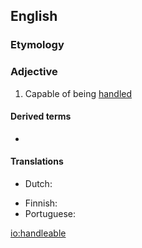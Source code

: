 ==English==

===Etymology===
{{suffix|handle|able|lang=en}}

===Adjective===
{{en-adj|-}}

# Capable of being [[handle]]d

====Derived terms====
* {{l|en|handleability}}

====Translations====
{{trans-top|capable of being handled}}
* Dutch: {{t|nl|handelbaar}}
{{trans-mid}}
* Finnish: {{t|fi|käsiteltävä}}
* Portuguese: {{t|pt|manejável}}
{{trans-bottom}}

[[io:handleable]]